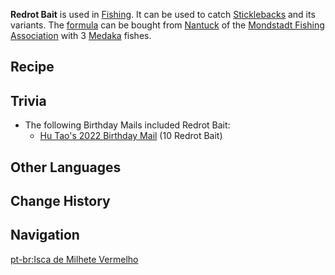 {{Item Infobox
|id           = 111024
|image        = Item Redrot Bait.png
|type         = Bait
|invCategory  = Materials
|rarity       = 2
|description  = Fish bait made from mixing [[Dendrobium]] and mashed meat. The unique rank sweetness of this bait spreads very quickly in the water, attracting fierce aquatic predators. Use with caution, however! Put too much of this bait down and you might hook in nastier customers than you bargained for!<br />Suitable for catching [[Stickleback]]s, [[Betta]]s, [[Venomspine Fish]], [[Akai Maou]], and [[Snowstrider]]s.
|source1      = [[Crafting]]
|recipe       = [[Mondstadt Fishing Association]]
}}
'''Redrot Bait''' is used in [[Fishing]]. It can be used to catch [[Stickleback]]s and its variants. The [[formula]] can be bought from [[Nantuck]] of the [[Mondstadt Fishing Association]] with 3 [[Medaka]] fishes.

==Recipe==
{{Recipe
|type = Crafting
|Dendrobium = 1
|Fowl = 1
|yield = 10
|sort = Dendrobium,Fowl
}}

==Trivia==
* The following Birthday Mails included Redrot Bait:
** [[Birthday/Hu Tao#My Dear Friend, Here, Here!|Hu Tao's 2022 Birthday Mail]] (10 Redrot Bait)

==Other Languages==
{{Other Languages
|en      = Redrot Bait
|zhs     = 赤糜饵
|zhs_rm  = Chìmí Ěr
|zht     = 赤糜餌
|zht_rm  = Chìmí Ěr
|zh_tl   = 
|ja      = 赤挽肉餌
|ja_rm   = Aka-hikiniku Esa{{Assumed}}
|ja_tl   = 
|ko      = 적색 다진 미끼
|ko_rm   = Jeoksaek Dajin Mikki
|ko_tl   = Red Minced Bait
|es      = Cebo de sangre
|es_tl   = 
|fr      = Appât fétide
|fr_tl   = Fetid Bait
|ru      = Красная болтушка
|ru_tl   = 
|th      = Redrot Bait
|vi      = Mồi Thịt Đỏ
|vi_tl   = 
|de      = Rotpastenköder
|de_tl   = Red Paste Bait
|id      = Redrot Bait
|pt      = Isca de Milhete Vermelho
|pt_tl   = 
}}

==Change History==
{{Change History|2.1}}

==Navigation==
{{Material Navbox|type=Fishing Materials}}

[[pt-br:Isca de Milhete Vermelho]]